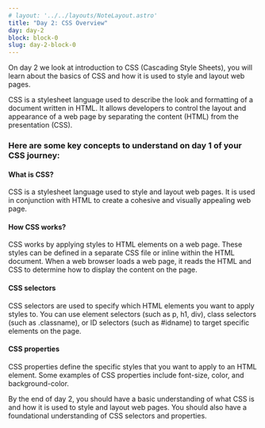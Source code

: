 ```yaml
---
# layout: '../../layouts/NoteLayout.astro'
title: "Day 2: CSS Overview"
day: day-2
block: block-0
slug: day-2-block-0
---
```


On day 2 we look at introduction to CSS (Cascading Style Sheets), you will learn about the basics of CSS and how it is used to style and layout web pages.

CSS is a stylesheet language used to describe the look and formatting of a document written in HTML. It allows developers to control the layout and appearance of a web page by separating the content (HTML) from the presentation (CSS).

### Here are some key concepts to understand on day 1 of your CSS journey:

#### What is CSS?

CSS is a stylesheet language used to style and layout web pages. It is used in conjunction with HTML to create a cohesive and visually appealing web page.

#### How CSS works?
 
CSS works by applying styles to HTML elements on a web page. These styles can be defined in a separate CSS file or inline within the HTML document. When a web browser loads a web page, it reads the HTML and CSS to determine how to display the content on the page.

#### CSS selectors

 CSS selectors are used to specify which HTML elements you want to apply styles to. You can use element selectors (such as p, h1, div), class selectors (such as .classname), or ID selectors (such as #idname) to target specific elements on the page.

#### CSS properties

 CSS properties define the specific styles that you want to apply to an HTML element. Some examples of CSS properties include font-size, color, and background-color.

By the end of day 2, you should have a basic understanding of what CSS is and how it is used to style and layout web pages. You should also have a foundational understanding of CSS selectors and properties.
